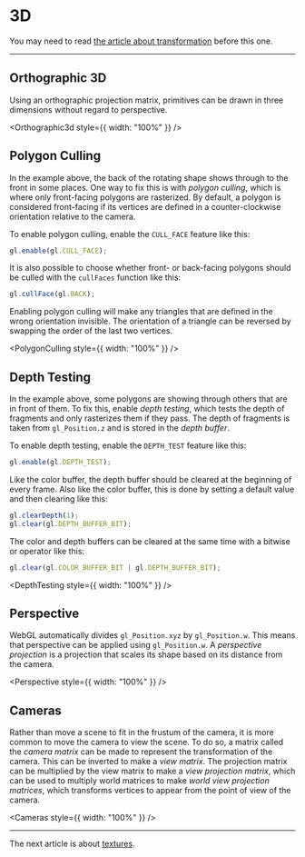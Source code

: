 # 3D

You may need to read [the article about transformation](/a/webgl/transformation) before this one.

---

## Orthographic 3D

Using an orthographic projection matrix, primitives can be drawn in three dimensions without regard to perspective.


<Orthographic3d style={{ width: "100%" }} />

## Polygon Culling

In the example above, the back of the rotating shape shows through to the front in some places. One way to fix this is with _polygon culling_, which is where only front-facing polygons are rasterized. By default, a polygon is considered front-facing if its vertices are defined in a counter-clockwise orientation relative to the camera.

To enable polygon culling, enable the `CULL_FACE` feature like this:

```js
gl.enable(gl.CULL_FACE);
```

It is also possible to choose whether front- or back-facing polygons should be culled with the `cullFaces` function like this:

```js
gl.cullFace(gl.BACK);
```

Enabling polygon culling will make any triangles that are defined in the wrong orientation invisible. The orientation of a triangle can be reversed by swapping the order of the last two vertices.


<PolygonCulling style={{ width: "100%" }} />

## Depth Testing

In the example above, some polygons are showing through others that are in front of them. To fix this, enable _depth testing_, which tests the depth of fragments and only rasterizes them if they pass. The depth of fragments is taken from `gl_Position.z` and is stored in the _depth buffer_.

To enable depth testing, enable the `DEPTH_TEST` feature like this:

```js
gl.enable(gl.DEPTH_TEST);
```

Like the color buffer, the depth buffer should be cleared at the beginning of every frame. Also like the color buffer, this is done by setting a default value and then clearing like this:

```js
gl.clearDepth(1);
gl.clear(gl.DEPTH_BUFFER_BIT);
```

The color and depth buffers can be cleared at the same time with a bitwise or operator like this:

```js
gl.clear(gl.COLOR_BUFFER_BIT | gl.DEPTH_BUFFER_BIT);
```


<DepthTesting style={{ width: "100%" }} />

## Perspective

WebGL automatically divides `gl_Position.xyz` by `gl_Position.w`. This means that perspective can be applied using `gl_Position.w`. A _perspective projection_ is a projection that scales its shape based on its distance from the camera.


<Perspective style={{ width: "100%" }} />

## Cameras

Rather than move a scene to fit in the frustum of the camera, it is more common to move the camera to view the scene. To do so, a matrix called the _camera matrix_ can be made to represent the transformation of the camera. This can be inverted to make a _view matrix_. The projection matrix can be multiplied by the view matrix to make a _view projection matrix_, which can be used to multiply world matrices to make _world view projection matrices_, which transforms vertices to appear from the point of view of the camera.


<Cameras style={{ width: "100%" }} />

---

The next article is about [textures](/a/webgl/textures).
